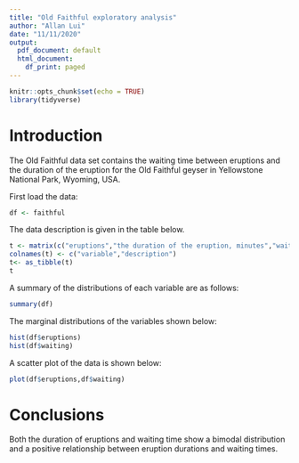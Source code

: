 ```yaml
---
title: "Old Faithful exploratory analysis"
author: "Allan Lui"
date: "11/11/2020"
output:
  pdf_document: default
  html_document:
    df_print: paged
---
```


```r
knitr::opts_chunk$set(echo = TRUE)
library(tidyverse)
```

# Introduction

The Old Faithful data set contains the waiting time between eruptions and the duration of the eruption for the Old Faithful geyser in Yellowstone National Park, Wyoming, USA.

First load the data:

```r
df <- faithful
```

The data description is given in the table below.


```r
t <- matrix(c("eruptions","the duration of the eruption, minutes","waiting", "waiting time to next eruption, minutes"), nrow = 2, byrow=T) 
colnames(t) <- c("variable","description") 
t<- as_tibble(t)
t
```

A summary of the distributions of each variable are as follows:

```r
summary(df)
```

The marginal distributions of the variables shown below:

```r
hist(df$eruptions)
hist(df$waiting)

```

A scatter plot of the data is shown below:

```r
plot(df$eruptions,df$waiting)

```

# Conclusions

Both the duration of eruptions and waiting time show a bimodal distribution and a positive relationship between eruption durations and waiting times.
